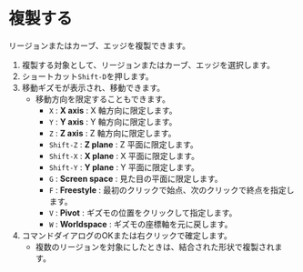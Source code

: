 
# 複製する

リージョンまたはカーブ、エッジを複製できます。

<Reference shortcut="Shift-D" command="Duplicate" button="コマンドバー左" />

1. 複製する対象として、リージョンまたはカーブ、エッジを選択します。
2. ショートカット`Shift-D`を押します。
3. 移動ギズモが表示され、移動できます。
   - 移動方向を限定することもできます。
     - `X` : **X axis** : X 軸方向に限定します。
     - `Y` : **Y axis** : Y 軸方向に限定します。
     - `Z` : **Z axis** : Z 軸方向に限定します。
     - `Shift-Z` : **Z plane** : Z 平面に限定します。
     - `Shift-X` : **X plane** : X 平面に限定します。
     - `Shift-Y` : **Y plane** : Y 平面に限定します。
     - `G` : **Screen space** : 見た目の平面に限定します。
     - `F` : **Freestyle** : 最初のクリックで始点、次のクリックで終点を指定します。
     - `V` : **Pivot** : ギズモの位置をクリックして指定します。
     - `W` : **Worldspace** : ギズモの座標軸を元に戻します。
4. コマンドダイアログのOKまたは右クリックで確定します。
   - 複数のリージョンを対象にしたときは、結合された形状で複製されます。
